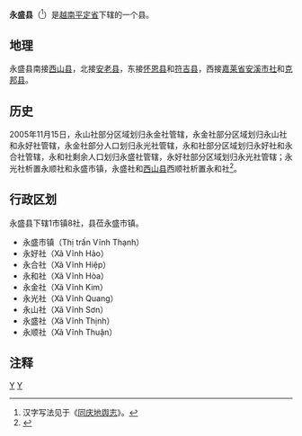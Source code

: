 {{Infobox Settlement
|name                   = 永盛县
|settlement_type        = 县
|official_name          = 
|other_name             = 
|native_name            = {{lang|vi|Huyện Vĩnh Thạnh}}
|nickname               = 
|motto                  = 
|image_skyline          = 
|imagesize              = 
|image_caption          = 
|image_flag             = 
|flag_size              = 
|image_seal             = 
|seal_size              = 
|image_shield           = 
|shield_size            = 
|image_blank_emblem     = 
|blank_emblem_size      = 
|image_map              = {{Infobox mapframe|frame-width=250|zoom=10}}
|mapsize                = 
|map_caption            = 
|image_map1             = 
|mapsize1               = 
|map_caption1           = 
|pushpin_map            = Vietnam
|pushpin_label_position = bottom
|pushpin_map_caption    = 
|pushpin_map1           = 
|pushpin_label_position1= 
|pushpin_map_caption1   = 
|subdivision_type       = 国家
|subdivision_name       = {{flag|Vietnam}}
|subdivision_type1      = [[越南行政区划|省]]
|subdivision_name1      = [[平定省|平定省]]
|subdivision_type2      = 行政区划
|subdivision_name2      = 1市镇8社
|subdivision_type3      = 
|subdivision_name3      = 
|seat_type              = 县莅
|seat                   = {{link-vi|永盛市镇|Vĩnh Thạnh (thị trấn thuộc Bình Định)}}
|government_type        = 
|leader_title           = 
|leader_name            = 
|leader_title1          = 
|leader_name1           = 
|established_title      = 
|established_date       = 
|area_magnitude         = 
|unit_pref              = 
|area_footnotes         = 
|area_total_km2         = 700.8
|area_land_km2          = 
|area_water_km2         = 
|area_water_percent     = 
|area_urban_km2         = 
|area_metro_km2         = 
|population_as_of       = 2018年
|population_footnotes   = 
|population_note        = 
|population_total       = 82340
|population_density_km2 = auto
|population_metro             = 
|population_density_metro_km2 = 
|population_urban             = 
|population_density_urban_km2 = 
|timezone               = [[越南标准时间|越南标准时间]]
|utc_offset             = +7
|elevation_footnotes    = 
|elevation_m            = 
|coor_type              = 
|coordinates            = 
|postal_code_type       = 
|postal_code            = 
|area_code              = 
|website                = [https://vinhthinh.binhdinh.gov.vn 永盛县电子信息门户网站]
|footnotes              = 
}}
'''永盛县'''（{{vie|v='''Huyện Vĩnh Thạnh'''|hn=縣永盛}}<ref>汉字写法见于《[[同庆地舆志|同庆地舆志]]》。</ref>）是[[越南|越南]][[平定省|平定省]]下辖的一个县。

==地理==
永盛县南接[[西山县|西山县]]，北接[[安老县_(平定省)|安老县]]，东接[[怀恩县|怀恩县]]和[[符吉县|符吉县]]，西接[[嘉莱省|嘉莱省]][[安溪市社|安溪市社]]和[[克邦县|克邦县]]。

==历史==
2005年11月15日，永山社部分区域划归永金社管辖，永金社部分区域划归永山社和永好社管辖，永金社部分人口划归永光社管辖，永和社部分区域划归永好社和永合社管辖，永和社剩余人口划归永盛社管辖，永好社部分区域划归永光社管辖；永光社析置永顺社和永盛市镇，永盛社和[[西山县|西山县]]西顺社析置永和社<ref>{{Cite web |url=https://thuvienphapluat.vn/van-ban/Bat-dong-san/Nghi-dinh-143-2005-ND-CP-dieu-chinh-dia-gioi-hanh-chinh-thanh-lap-xa-thi-tran-thuoc-huyen-Vinh-Thanh-mo-rong-Phu-Phong-Tay-Son-Quy-Nhon-Binh-Dinh-6090.aspx |title=Nghị định 143/2005/NĐ-CP về việc điều chỉnh địa giới hành chính, thành lập xã, thị trấn thuộc huyện Vĩnh Thạnh, mở rộng thị trấn Phú Phong thuộc huyện Tây Sơn và mở rộng thành phố Quy Nhơn, tỉnh Bình Định |access-date=2020-04-30 |archive-date=2020-04-15 |archive-url=https://web.archive.org/web/20200415221456/https://thuvienphapluat.vn/van-ban/Bat-dong-san/Nghi-dinh-143-2005-ND-CP-dieu-chinh-dia-gioi-hanh-chinh-thanh-lap-xa-thi-tran-thuoc-huyen-Vinh-Thanh-mo-rong-Phu-Phong-Tay-Son-Quy-Nhon-Binh-Dinh-6090.aspx |dead-url=no }}</ref>。

==行政区划==
永盛县下辖1市镇8社，县莅永盛市镇。
*永盛市镇（Thị trấn Vĩnh Thạnh）
*永好社（Xã Vĩnh Hảo）
*永合社（Xã Vĩnh Hiệp）
*永和社（Xã Vĩnh Hòa）
*永金社（Xã Vĩnh Kim）
*永光社（Xã Vĩnh Quang）
*永山社（Xã Vĩnh Sơn）
*永盛社（Xã Vĩnh Thịnh）
*永顺社（Xã Vĩnh Thuận）

==注释==
{{reflist}}
{{平定省行政区划}}
{{越南南中部之县市镇区域划分}}

[[Category:平定省|Y]]
[[Category:越南县份|Y]]